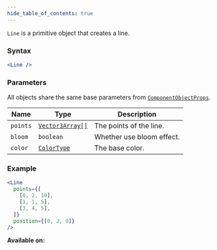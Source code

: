 ```yaml
---
hide_table_of_contents: true
---
```



`Line` is a primitive object that creates a line.

### Syntax

```jsx
<Line />
```

### Parameters

All objects share the same base parameters from [`ComponentObjectProps`](/sdk/types/ComponentObjectProps).

| Name     | Type                                        | Description               |
| -------- | ------------------------------------------- | ------------------------- |
| `points` | [`Vector3Array[]`](/sdk/types/Vector3Array) | The points of the line.   |
| `bloom`  | `boolean`                                   | Whether use bloom effect. |
| `color`  | [`ColorType`](/sdk/types/ColorType)         | The base color.           |

### Example

```jsx
<Line
  points={[
    [0, 2, 10],
    [1, 1, 5],
    [3, 4, 5],
  ]}
  position={[0, 2, 0]}
/>
```

**Available on:** <ClientTag /> <ServerTag />
